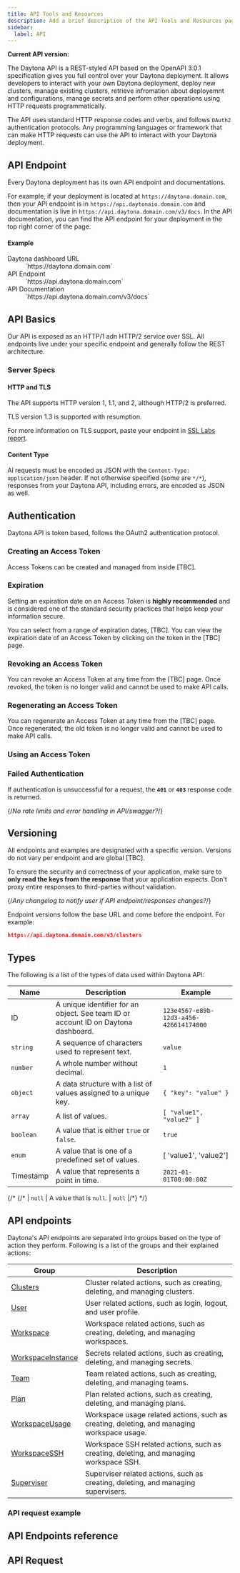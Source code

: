 ```yaml
---
title: API Tools and Resources
description: Add a brief description of the API Tools and Resources page here
sidebar:
  label: API
---
```


**Current API version: <ApiVersion/>**

The Daytona API is a REST-styled API based on the OpenAPI 3.0.1 specification  gives you full control over your Daytona deployment. It allows developers to interact with your own Daytona deployment, deploy new clusters, manage existing clusters, retrieve infromation about deployemnt and configurations, manage secrets and perform other operations using HTTP requests programmatically. 

The API uses standard HTTP response codes and verbs, and follows `OAuth2`  authentication protocols. Any programming languages or framework that can make HTTP requests can use the API to interact with your Daytona deployment.


## API Endpoint

Every Daytona deployment has its own API endpoint and documentations. 

For example, if your deployment is located at `https://daytona.domain.com`, then your API endpoint is in `https://api.daytonaio.domain.com` and documentation is live in `https://api.daytona.domain.com/v3/docs`. In the API documentation, you can find the API endpoint for your deployment in the top right corner of the page.

#### Example
<dl>
<dt>Daytona dashboard URL</dt>
<dd>`https://daytona.domain.com`</dd>
<dt>API Endpoint</dt>
<dd>`https://api.daytona.domain.com`</dd>
<dt>API Documentation</dt>
<dd>`https://api.daytona.domain.com/v3/docs`</dd>
</dl>

## API Basics

Our API is exposed as an HTTP/1 adn HTTP/2 service over SSL. All endpoints live under your specific endpoint and generally follow the REST architecture. 

### Server Specs 

#### HTTP and TLS 

The API supports HTTP version 1, 1.1, and 2, although HTTP/2 is preferred. 

TLS version 1.3 is supported with resumption. 

For more information on TLS support, paste your endpoint in [SSL Labs report](https://www.ssllabs.com/ssltest/index.html).

#### Content Type 

Al requests must be encoded as JSON with the `Content-Type: application/json` header. If not otherwise specified (some are `*/*`), responses from your Daytona API, including errors, are encoded as JSON as well. 



## Authentication
Daytona API is token based, follows the OAuth2 authentication protocol.

### Creating an Access Token 
Access Tokens can be created and managed from inside [TBC].

### Expiration 
Setting an expiration date on an Access Token is **highly recommended** and is considered one of the standard security practices that helps keep your information secure. 

You can select from a range of expiration dates, [TBC]. You can view the expiration date of an Access Token by clicking on the token in the [TBC] page.

### Revoking an Access Token
You can revoke an Access Token at any time from the [TBC] page. Once revoked, the token is no longer valid and cannot be used to make API calls.

### Regenerating an Access Token

You can regenerate an Access Token at any time from the [TBC] page. Once regenerated, the old token is no longer valid and cannot be used to make API calls.

### Using an Access Token

### Failed Authentication 
If authentication is unsuccessful for a request, the **`401`** or **`403`** response code is returned.

{/*No rate limits and error handling in API/swagger?*/}

## Versioning
All endpoints and examples are designated with a specific version. Versions do not vary per endpoint and are global [TBC]. 

To ensure the security and correctness of your application, make sure to **only read the keys from the response** that your application expects. Don't proxy entire responses to third-parties without validation. 

{/*Any changelog to notify user if API endpoint/responses changes?*/}

Endpoint versions follow the base URL and come before the endpoint. For example:

```json 
https://api.daytona.domain.com/v3/clusters
```

## Types 
The following is a list of the types of data used within Daytona API: 

| Name | Description | Example |
| ---- | ----------- | ------- |
| ID | A unique identifier for an object. See team ID or account ID on Daytona dashboard. | `123e4567-e89b-12d3-a456-426614174000` |
| `string` | A sequence of characters used to represent text. | `value` |
| `number` | A whole number without decimal. | `1` |
| `object` | A data structure with a list of values assigned to a unique key. | `{ "key": "value" }` |
| `array` | A list of values. | `[ "value1", "value2" ]` |
| `boolean` | A value that is either `true` or `false`. | `true` |
| `enum` | A value that is one of a predefined set of values. | [ 'value1', 'value2'] |
| Timestamp | A value that represents a point in time. | `2021-01-01T00:00:00Z` |


{/* {/* | `null` | A value that is `null`. | `null` |/*} */}


## API endpoints
Daytona's API endpoints are separated into groups based on the type of action they perform. Following is a list of the groups and their explained actions:

| Group | Description |
| ----- | ----------- |
| [Clusters](#cluster) | Cluster related actions, such as creating, deleting, and managing clusters. |
| [User](#user) | User related actions, such as login, logout, and user profile. |
| [Workspace](#workspace) | Workspace related actions, such as creating, deleting, and managing workspaces. |
| [WorkspaceInstance](#workspace-instance) | Secrets related actions, such as creating, deleting, and managing secrets. |
| [Team](#team) | Team related actions, such as creating, deleting, and managing teams. |
| [Plan](#plan) | Plan related actions, such as creating, deleting, and managing plans. |
| [WorkspaceUsage](#workspace-usage) | Workspace usage related actions, such as creating, deleting, and managing workspace usage. |
| [WorkspaceSSH](#workspace-ssh) | Workspace SSH related actions, such as creating, deleting, and managing workspace SSH. |
| [Superviser](#superviser) | Superviser related actions, such as creating, deleting, and managing supervisers. |

### API request example 

## API Endpoints reference
<ApiContent/>

## API Request